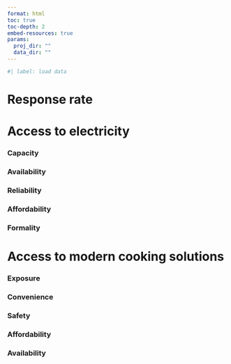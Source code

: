 ```yaml
---
format: html
toc: true
toc-depth: 2
embed-resources: true
params:
  proj_dir: ""
  data_dir: ""
---
```


```r
#| label: load data

```

# Response rate



# Access to electricity

### Capacity
### Availability
### Reliability
### Affordability
### Formality

# Access to modern cooking solutions

### Exposure
### Convenience
### Safety
### Affordability
### Availability